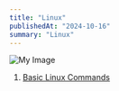 ```yaml
---
title: "Linux"
publishedAt: "2024-10-16"
summary: "Linux"
---
```


![My Image](https://github.com/saikumaresh/Portoflio2/blob/66fd0645890207dc04fa15f608040b0f01f755cf/public/Linux.webp)

1. [Basic Linux Commands](https://medium.com/beyondx/basic-linux-commands-8b356ddf736b)